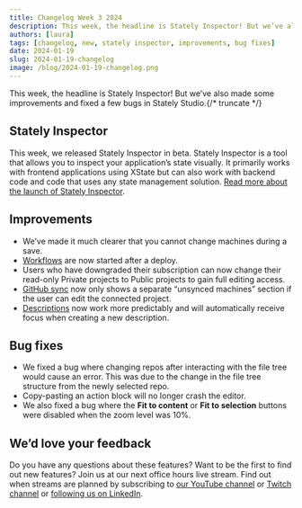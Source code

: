 ```yaml
---
title: Changelog Week 3 2024
description: This week, the headline is Stately Inspector! But we’ve also made some improvements and fixed a few bugs in Stately Studio.
authors: [laura]
tags: [changelog, new, stately inspector, improvements, bug fixes]
date: 2024-01-19
slug: 2024-01-19-changelog
image: /blog/2024-01-19-changelog.png
---
```


This week, the headline is Stately Inspector! But we’ve also made some improvements and fixed a few bugs in Stately Studio.{/* truncate */}

## Stately Inspector

This week, we released Stately Inspector in beta. Stately Inspector is a tool that allows you to inspect your application’s state visually. It primarily works with frontend applications using XState but can also work with backend code and code that uses any state management solution. [Read more about the launch of Stately Inspector](/blog/2024-01-15-stately-inspector).

## Improvements

- We’ve made it much clearer that you cannot change machines during a save.
- [Workflows](/docs/stately-sky-getting-started) are now started after a deploy.
- Users who have downgraded their subscription can now change their read-only Private projects to Public projects to gain full editing access.
- [GitHub sync](https://stately.ai/docs/import-from-github) now only shows a separate “unsynced machines” section if the user can edit the connected project.
- [Descriptions](/docs/descriptions) now work more predictably and will automatically receive focus when creating a new description.

## Bug fixes

- We fixed a bug where changing repos after interacting with the file tree would cause an error. This was due to the change in the file tree structure from the newly selected repo.
- Copy-pasting an action block will no longer crash the editor.
- We also fixed a bug where the **Fit to content** or **Fit to selection** buttons were disabled when the zoom level was 10%.

## We’d love your feedback

Do you have any questions about these features? Want to be the first to find out new features? Join us at our next office hours live stream. Find out when streams are planned by subscribing to [our YouTube channel](https://www.youtube.com/@Statelyai) or [Twitch channel](https://www.twitch.tv/statelyai) or [following us on LinkedIn](https://www.linkedin.com/company/statelyai/).
